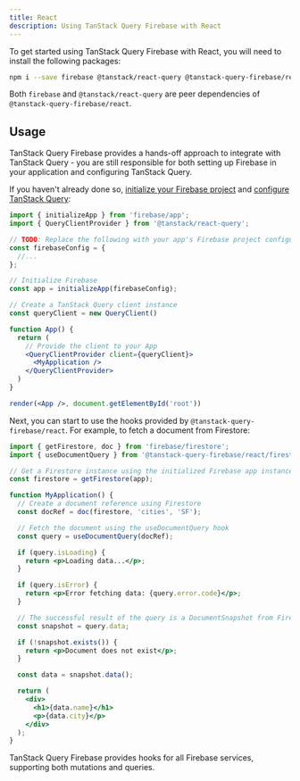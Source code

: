 ```yaml
---
title: React
description: Using TanStack Query Firebase with React
---
```


To get started using TanStack Query Firebase with React, you will need to install the following packages:

```bash
npm i --save firebase @tanstack/react-query @tanstack-query-firebase/react
```

Both `firebase` and `@tanstack/react-query` are peer dependencies of `@tanstack-query-firebase/react`.

## Usage

TanStack Query Firebase provides a hands-off approach to integrate with TanStack Query - you are
still responsible for both setting up Firebase in your application and configuring TanStack Query.

If you haven't already done so, [initialize your Firebase project](https://firebase.google.com/docs/web/setup)
and [configure TanStack Query](https://tanstack.com/query/latest/docs/framework/react/quick-start):

```jsx
import { initializeApp } from 'firebase/app';
import { QueryClientProvider } from '@tanstack/react-query';

// TODO: Replace the following with your app's Firebase project configuration
const firebaseConfig = {
  //...
};

// Initialize Firebase
const app = initializeApp(firebaseConfig);

// Create a TanStack Query client instance
const queryClient = new QueryClient()

function App() {
  return (
    // Provide the client to your App
    <QueryClientProvider client={queryClient}>
      <MyApplication />
    </QueryClientProvider>
  )
}

render(<App />, document.getElementById('root'))
```

Next, you can start to use the hooks provided by `@tanstack-query-firebase/react`. For example, to
fetch a document from Firestore:

```jsx
import { getFirestore, doc } from 'firebase/firestore';
import { useDocumentQuery } from '@tanstack-query-firebase/react/firestore';

// Get a Firestore instance using the initialized Firebase app instance
const firestore = getFirestore(app);

function MyApplication() {
  // Create a document reference using Firestore
  const docRef = doc(firestore, 'cities', 'SF');

  // Fetch the document using the useDocumentQuery hook
  const query = useDocumentQuery(docRef);

  if (query.isLoading) {
    return <p>Loading data...</p>;
  }

  if (query.isError) {
    return <p>Error fetching data: {query.error.code}</p>;
  }

  // The successful result of the query is a DocumentSnapshot from Firebase
  const snapshot = query.data;

  if (!snapshot.exists()) {
    return <p>Document does not exist</p>;
  }

  const data = snapshot.data();

  return (
    <div>
      <h1>{data.name}</h1>
      <p>{data.city}</p>
    </div>
  );
}
```

TanStack Query Firebase provides hooks for all Firebase services, supporting both mutations and queries.